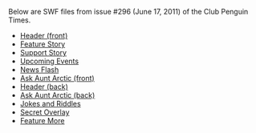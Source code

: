Below are SWF files from issue #296 (June 17, 2011) of the Club Penguin Times.
*[[Media:News296HeaderFront.swf‎|Header (front)]]
*[[Media:News296FeatureStory.swf|Feature Story]]
*[[Media:News296SupportStory.swf|Support Story]]
*[[Media:News296UpcomingEvents.swf|Upcoming Events]]
*[[Media:News296NewsFlash.swf|News Flash]]
*[[Media:News296AskAuntArcticFront.swf|Ask Aunt Arctic (front)]]
*[[Media:News296HeaderBack.swf|Header (back)]]
*[[Media:News296AskAuntArcticBack.swf|Ask Aunt Arctic (back)]]
*[[Media:News296JokesAndRiddles.swf|Jokes and Riddles]]
*[[Media:News296SecretOverlay.swf|Secret Overlay]]
*[[Media:News296FeatureMore.swf|Feature More]]